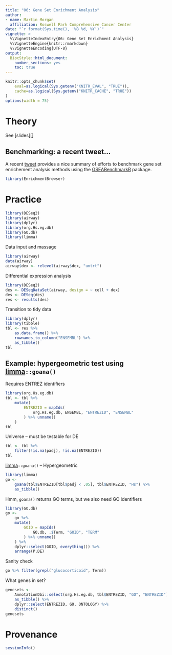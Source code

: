 ```yaml
---
title: "06: Gene Set Enrichment Analysis"
author:
- name: Martin Morgan
  affiliation: Roswell Park Comprehensive Cancer Center
date: "`r format(Sys.time(), '%B %d, %Y')`"
vignette: >
  %\VignetteIndexEntry{06: Gene Set Enrichment Analysis}
  %\VignetteEngine{knitr::rmarkdown}
  %\VignetteEncoding{UTF-8}
output:
  BiocStyle::html_document:
    number_sections: yes
    toc: true
---
```


```r
knitr::opts_chunk$set(
    eval=as.logical(Sys.getenv("KNITR_EVAL", "TRUE")),
    cache=as.logical(Sys.getenv("KNITR_CACHE", "TRUE"))
)
options(width = 75)
```

# Theory

See [slides][]

<!-- [slides]: https:// -->

## Benchmarking: a recent tweet...

A recent [tweet][] provides a nice summary of efforts to benchmark
gene set enrichement analysis methods using the [GSEABenchmarkR][]
package.

```r
library(EnrichmentBrowser)
```

# Practice

```r
library(DESeq2)
library(airway)
library(dplyr)
library(org.Hs.eg.db)
library(GO.db)
library(limma)
```

Data input and massage

```r
library(airway)
data(airway)
airway$dex <- relevel(airway$dex, "untrt")
```

Differential expression analysis

```r
library(DESeq2)
des <- DESeqDataSet(airway, design = ~ cell + dex)
des <- DESeq(des)
res <- results(des)
```

Transition to tidy data

```r
library(dplyr)
library(tibble)
tbl <- res %>%
    as.data.frame() %>%
    rownames_to_column("ENSEMBL") %>%
    as_tibble()
tbl
```

## Example: hypergeometric test using [limma][]`::goana()`

Requires ENTREZ identifiers

```r
library(org.Hs.eg.db)
tbl <- tbl %>%
    mutate(
        ENTREZID = mapIds(
            org.Hs.eg.db, ENSEMBL, "ENTREZID", "ENSEMBL"
        ) %>% unname()
    )
tbl
```

Universe -- must be testable for DE

```r
tbl <- tbl %>%
    filter(!is.na(padj), !is.na(ENTREZID))
tbl
```

[limma][]`::goana()` -- Hypergeometric

```r
library(limma)
go <-
    goana(tbl$ENTREZID[tbl$padj < .05], tbl$ENTREZID, "Hs") %>%
    as_tibble()
```

Hmm, `goana()` returns GO terms, but we also need GO identifiers

```r
library(GO.db)
go <-
    go %>%
    mutate(
        GOID = mapIds(
            GO.db, .$Term, "GOID", "TERM"
        ) %>% unname()
    ) %>%
    dplyr::select(GOID, everything()) %>%
    arrange(P.DE)
```

Sanity check

```r
go %>% filter(grepl("glucocorticoid", Term))
```

What genes in set?

```r
genesets <-
    AnnotationDbi::select(org.Hs.eg.db, tbl$ENTREZID, "GO", "ENTREZID") %>%
    as_tibble() %>%
    dplyr::select(ENTREZID, GO, ONTOLOGY) %>%
    distinct()
genesets
```

# Provenance

```r
sessionInfo()
```

[limma]: https://bioconductor.org/packages/limma
[GSEABenchmarkR]: https://bioconductor.org/packages/GSEABenchmarkR
[tweet]: https://twitter.com/LeviWaldron1/status/1142092301403115521
